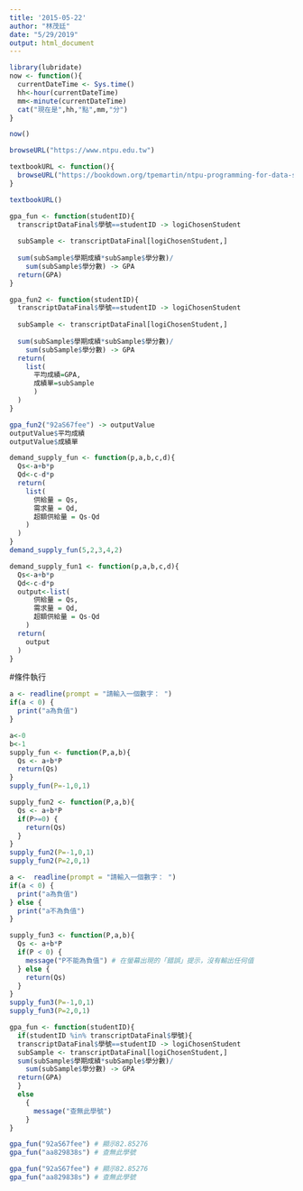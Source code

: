 ```yaml
---
title: '2015-05-22'
author: "林茂廷"
date: "5/29/2019"
output: html_document
---
```


```r
library(lubridate)
now <- function(){
  currentDateTime <- Sys.time()
  hh<-hour(currentDateTime)
  mm<-minute(currentDateTime)
  cat("現在是",hh,"點",mm,"分")
}
```


```r
now()
```


```r
browseURL("https://www.ntpu.edu.tw")
```


```r
textbookURL <- function(){
  browseURL("https://bookdown.org/tpemartin/ntpu-programming-for-data-science/")
}
```


```r
textbookURL()
```


```r
gpa_fun <- function(studentID){
  transcriptDataFinal$學號==studentID -> logiChosenStudent
  
  subSample <- transcriptDataFinal[logiChosenStudent,]
  
  sum(subSample$學期成績*subSample$學分數)/
    sum(subSample$學分數) -> GPA
  return(GPA)
}
```


```r
gpa_fun2 <- function(studentID){
  transcriptDataFinal$學號==studentID -> logiChosenStudent
  
  subSample <- transcriptDataFinal[logiChosenStudent,]
  
  sum(subSample$學期成績*subSample$學分數)/
    sum(subSample$學分數) -> GPA
  return(
    list(
      平均成績=GPA,
      成績單=subSample
      )
  )
}
```


```r
gpa_fun2("92aS67fee") -> outputValue
outputValue$平均成績
outputValue$成績單
```


```r
demand_supply_fun <- function(p,a,b,c,d){
  Qs<-a+b*p
  Qd<-c-d*p
  return(
    list(
      供給量 = Qs,
      需求量 = Qd,
      超額供給量 = Qs-Qd
    )
  )
}
demand_supply_fun(5,2,3,4,2)
```


```r
demand_supply_fun1 <- function(p,a,b,c,d){
  Qs<-a+b*p
  Qd<-c-d*p
  output<-list(
      供給量 = Qs,
      需求量 = Qd,
      超額供給量 = Qs-Qd
    ) 
  return(
    output
  )
}
```


#條件執行
```r
a <- readline(prompt = "請輸入一個數字： ")
if(a < 0) {
  print("a為負值")
}
```


```r
a<-0
b<-1
supply_fun <- function(P,a,b){
  Qs <- a+b*P
  return(Qs)
}
supply_fun(P=-1,0,1)
```


```r
supply_fun2 <- function(P,a,b){
  Qs <- a+b*P
  if(P>=0) {
    return(Qs)
  }
}
supply_fun2(P=-1,0,1)
supply_fun2(P=2,0,1)
```


```r
a <-  readline(prompt = "請輸入一個數字： ")
if(a < 0) {
  print("a為負值")
} else {
  print("a不為負值")
}
```


```r
supply_fun3 <- function(P,a,b){
  Qs <- a+b*P
  if(P < 0) {
    message("P不能為負值") # 在螢幕出現的「錯誤」提示，沒有輸出任何值
  } else {
    return(Qs)
  }
}
supply_fun3(P=-1,0,1)
supply_fun3(P=2,0,1)
```


```r
gpa_fun <- function(studentID){
  if(studentID %in% transcriptDataFinal$學號){
  transcriptDataFinal$學號==studentID -> logiChosenStudent
  subSample <- transcriptDataFinal[logiChosenStudent,]
  sum(subSample$學期成績*subSample$學分數)/
    sum(subSample$學分數) -> GPA
  return(GPA)
  }
  else
    {
      message("查無此學號")
    }
}

gpa_fun("92aS67fee") # 顯示82.85276
gpa_fun("aa829838s") # 查無此學號
```


```r
gpa_fun("92aS67fee") # 顯示82.85276
gpa_fun("aa829838s") # 查無此學號
```


```r

```


